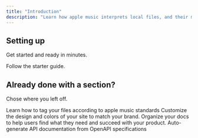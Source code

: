 ```yaml
---
title: "Introduction"
description: "Learn how apple music interprets local files, and their metadata."
---
```


## Setting up

Get started and ready in minutes.

<Card title="Start here" icon="rocket" horizontal="false" href="/setup">
  Follow the starter guide.
</Card>

## Already done with a section?

Chose where you left off.

<Columns cols={2}>
  <Card title="Tagging" icon="tags" href="/tagging">
    Learn how to tag your files according to apple music standards
  </Card>
  <Card title="Customize your site" icon="palette" href="/essentials/settings">
    Customize the design and colors of your site to match your brand.
  </Card>
  <Card title="Set up navigation" icon="map" href="/essentials/navigation">
    Organize your docs to help users find what they need and succeed with your product.
  </Card>
  <Card title="API documentation" icon="terminal" href="/api-reference/introduction">
    Auto-generate API documentation from OpenAPI specifications
  </Card>
</Columns>